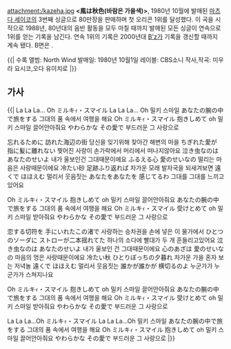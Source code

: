 attachment:/kazeha.jpg
'''<風は秋色(바람은 가을색)>''', 1980년 10월에 발매된 [[마츠다 세이코]]의 3번째 싱글으로 80만장을 판매하며 첫 오리콘 1위를 달성했다.
이 곡을 시작으로 1988년, 80년대의 음반 활동을 모두 마칠 때까지 발매된 모든 싱글이 연속으로 1위를 얻는 기록을 남긴다. 연속 1위의 기록은 2000년대 [[B'z]]가 기록을 갱신할 때까지 계속 됐다.
B면은 <Eighteen>.

{{|
수록 앨범: North Wind
발매일: 1980년 10월1일
레이블: CBS소니
작사,작곡: 미우라 요시코,오다 유이치로
|}}

== 가사 ==
{{{#!html
<iframe width="420" height="315" src="//www.youtube.com/embed/oHsP3Eq3fKs" frameborder="0" allowfullscreen></iframe>
}}}

{{|
La La La… Oh ミルキｨ・スマイル
La La La… Oh 밀키 스마일
あなたの腕の中で旅をする
그대의 품 속에서 여행을 해요
Oh ミルキｨ・スマイル 抱きしめて
oh 밀키 스마일 끌어안아줘요
やわらかな その愛で
부드러운 그 사랑으로

忘れるために 訪れた海辺の街
당신을 잊기위해 찾아간 해변의 마을
ちぎれた愛が 指に髪に離れない
찢어진 사랑이 손가락에서 머리에서 떠나지않아요
泣き虫なのは あなたのせいよ
내가 울보인건 그대때문이에요
ふるえる心 愛のせいなの
떨리는 마음은 사랑때문이에요
冷たい砂 足跡ふり返れば
차가운 모래 발자국을 되새겨보면
遠くで ほほえむ
멀리서 웃음짓는
あなたをあなたを 感じてるわ
그대를 그대를 느끼고있어요

Oh ミルキｨ・スマイル 抱きしめて
oh 밀키 스마일 끌어안아줘요
あなたの腕の中で旅をする
그대의 품 속에서 여행을 해요
Oh ミルキｨ・スマイル 受けとめて
oh 밀키 스마일 받아줘요
やわらかな その愛で
부드러운 그 사랑으로


恋する切符を 手にいれたこの渚で
사랑하는 승차권을 손에 넣은 이 물가에서
ひとつのソーダに ストローが二本揺れてた
하나의 소다에 빨대가 두 개 흔들리고있어요
泣き虫なのは あなたのせいよ
내가 울보인 건 그대때문이에요
心のあざは 愛のせいなの
마음의 멍은 사랑때문이에요
冷たい秋 ひとりぼっちの夕暮れ
차가운 가을 혼자 보는 저녁놀
遠くで ほほえむ
멀리서 웃음짓는
誰かが誰かが 横切るのよ
누군가가 누군가가 스쳐지나요

Oh ミルキｨ・スマイル 抱きしめて
oh 밀키 스마일 끌어안아줘요
あなたの腕の中で旅をする
그대의 품 속에서 여행을 해요
Oh ミルキｨ・スマイル 受けとめて
oh 밀키 스마일 받아줘요
やわらかな その愛で
부드러운 그 사랑으로

La La La…Oh ミルキｨ・スマイル
La La La…Oh 밀키 스마일
あなたの腕の中で旅をする
그대의 품 속에서 여행을 해요
Oh ミルキｨ・スマイル 抱きしめて
oh 밀키 스마일 끌어안아줘요
やわらかな その愛で
부드러운 그 사랑으로
|}}
